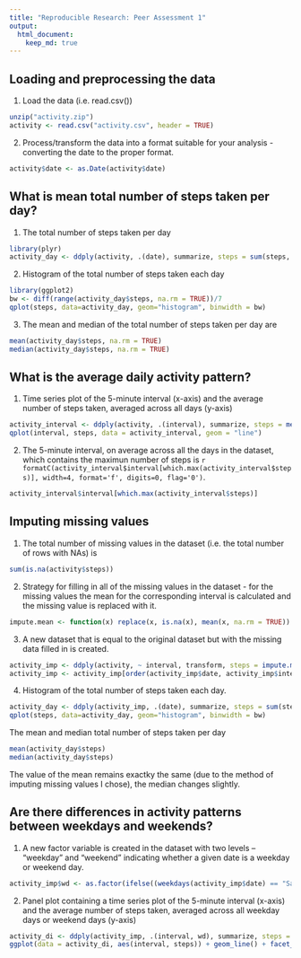 ```yaml
---
title: "Reproducible Research: Peer Assessment 1"
output: 
  html_document:
    keep_md: true
---
```



## Loading and preprocessing the data

1. Load the data (i.e. read.csv())
```r
unzip("activity.zip")
activity <- read.csv("activity.csv", header = TRUE)
```

2. Process/transform the data into a format suitable for your analysis - converting the date to the proper format.
```r
activity$date <- as.Date(activity$date)
```


## What is mean total number of steps taken per day?

1. The total number of steps taken per day

```r
library(plyr)
activity_day <- ddply(activity, .(date), summarize, steps = sum(steps, na.rm = FALSE))
```

2. Histogram of the total number of steps taken each day

```r
library(ggplot2)
bw <- diff(range(activity_day$steps, na.rm = TRUE))/7
qplot(steps, data=activity_day, geom="histogram", binwidth = bw)
```

3. The mean and median of the total number of steps taken per day are

```r
mean(activity_day$steps, na.rm = TRUE)
median(activity_day$steps, na.rm = TRUE)
```


## What is the average daily activity pattern?

1. Time series plot of the 5-minute interval (x-axis) and the average number of steps taken, averaged across all days (y-axis)

```r
activity_interval <- ddply(activity, .(interval), summarize, steps = mean(steps, na.rm = TRUE))
qplot(interval, steps, data = activity_interval, geom = "line")
```

2. The 5-minute interval, on average across all the days in the dataset, which contains the maximun number of steps is `r formatC(activity_interval$interval[which.max(activity_interval$steps)], width=4, format='f', digits=0, flag='0')`.

```r
activity_interval$interval[which.max(activity_interval$steps)]
```

## Imputing missing values

1. The total number of missing values in the dataset (i.e. the total number of rows with NAs) is

```r
sum(is.na(activity$steps))
```

2. Strategy for filling in all of the missing values in the dataset - for the missing values the mean for the corresponding interval is calculated and the missing value is replaced with it.

```r
impute.mean <- function(x) replace(x, is.na(x), mean(x, na.rm = TRUE))
```

3. A new dataset that is equal to the original dataset but with the missing data filled in is created.

```r
activity_imp <- ddply(activity, ~ interval, transform, steps = impute.mean(steps))
activity_imp <- activity_imp[order(activity_imp$date, activity_imp$interval), ]
```
4. Histogram of the total number of steps taken each day. 

```r
activity_day <- ddply(activity_imp, .(date), summarize, steps = sum(steps))
qplot(steps, data=activity_day, geom="histogram", binwidth = bw)
```

The mean and median total number of steps taken per day

```r
mean(activity_day$steps)
median(activity_day$steps)
```

The value of the mean remains exactky the same (due to the method of imputing missing values I chose), the median changes slightly.

## Are there differences in activity patterns between weekdays and weekends?

1. A new factor variable is created in the dataset with two levels – “weekday” and “weekend” indicating whether a given date is a weekday or weekend day.

```r
activity_imp$wd <- as.factor(ifelse((weekdays(activity_imp$date) == "Saturday" | weekdays(activity_imp$date) == "Sunday"), "weekend", "weekday"))
```

2. Panel plot containing a time series plot of the 5-minute interval (x-axis) and the average number of steps taken, averaged across all weekday days or weekend days (y-axis)

```r
activity_di <- ddply(activity_imp, .(interval, wd), summarize, steps = mean(steps, na.rm = TRUE))
ggplot(data = activity_di, aes(interval, steps)) + geom_line() + facet_grid(wd ~ .)
```
